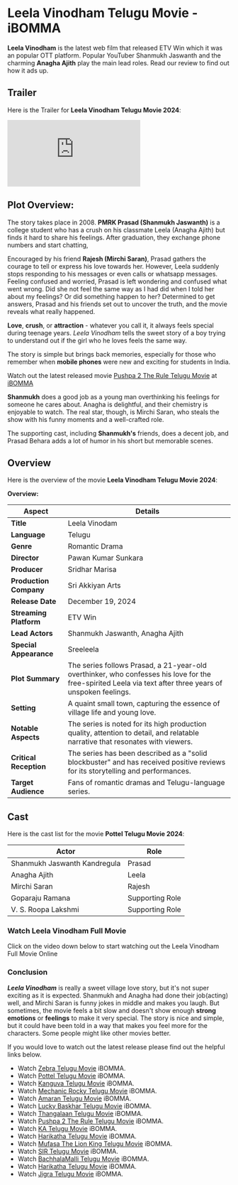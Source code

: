 


# Leela Vinodham Telugu Movie - iBOMMA

**Leela Vinodham** is the latest web film that released ETV Win which it was an popular OTT platform. Popular YouTuber Shanmukh Jaswanth and the charming **Anagha Ajith** play the main lead roles. Read our review to find out how it ads up.

<MDXImage
  src={SEO_OBJ.LEELA_VINODHAM.featuredImage}
  alt={SEO_OBJ.LEELA_VINODHAM.featuredImageAltText}
  title={SEO_OBJ.LEELA_VINODHAM.featuredImageAltText}
  extraStyling=" !h-96 max-w-[380px] lg:min-h-[400px] lg:h-auto lg:w-2/5 m-auto"
/>

## Trailer

Here is the Trailer for **Leela Vinodham Telugu Movie 2024**:

<iframe
  src="https://www.youtube.com/embed/Q_ko1aKoCxM?si=hLlGhxmJC1vws7gJ"
  title="Leela Vinodham Telugu Trailer"
  frameborder="0"
  allow="accelerometer; autoplay; clipboard-write; encrypted-media; gyroscope; picture-in-picture; web-share"
  referrerpolicy="strict-origin-when-cross-origin"
  allowfullscreen
  className="w-full h-[300px] lg:min-h-[500px]"
></iframe>

## Plot Overview:

The story takes place in 2008. **PMRK Prasad (Shanmukh Jaswanth)** is a college student who has a crush on his classmate Leela (Anagha Ajith) but finds it hard to share his feelings. After graduation, they exchange phone numbers and start chatting,

Encouraged by his friend **Rajesh (Mirchi Saran)**, Prasad gathers the courage to tell or express his love towards her. However, Leela suddenly stops responding to his messages or even calls or whatsapp messages. Feeling confused and worried, Prasad is left wondering and confused what went wrong. Did she not feel the same way as I had did when I told her about my feelings? Or did something happen to her? Determined to get answers, Prasad and his friends set out to uncover the truth, and the movie reveals what really happened.

**Love**, **crush**, or **attraction** - whatever you call it, it always feels special during teenage years. _Leela Vinodham_ tells the sweet story of a boy trying to understand out if the girl who he loves feels the same way.

The story is simple but brings back memories, especially for those who remember when **mobile phones** were new and exciting for students in India.

Watch out the latest released movie [Pushpa 2 The Rule Telugu Movie](https://www.abomma.com/pushpa-2-the-rule "Pushpa 2 The Rule telugu movie") at [iBOMMA](https://www.abomma.com/)

**Shanmukh** does a good job as a young man overthinking his feelings for someone he cares about. Anagha is delightful, and their chemistry is enjoyable to watch. The real star, though, is Mirchi Saran, who steals the show with his funny moments and a well-crafted role.

The supporting cast, including **Shanmukh's** friends, does a decent job, and Prasad Behara adds a lot of humor in his short but memorable scenes.

## Overview

Here is the overview of the movie **Leela Vinodham Telugu Movie 2024**:

**Overview:**

| **Aspect**             | **Details**                                                                                                                                               |
| ---------------------- | --------------------------------------------------------------------------------------------------------------------------------------------------------- |
| **Title**              | Leela Vinodam                                                                                                                                             |
| **Language**           | Telugu                                                                                                                                                    |
| **Genre**              | Romantic Drama                                                                                                                                            |
| **Director**           | Pawan Kumar Sunkara                                                                                                                                       |
| **Producer**           | Sridhar Marisa                                                                                                                                            |
| **Production Company** | Sri Akkiyan Arts                                                                                                                                          |
| **Release Date**       | December 19, 2024                                                                                                                                         |
| **Streaming Platform** | ETV Win                                                                                                                                                   |
| **Lead Actors**        | Shanmukh Jaswanth, Anagha Ajith                                                                                                                           |
| **Special Appearance** | Sreeleela                                                                                                                                                 |
| **Plot Summary**       | The series follows Prasad, a 21-year-old overthinker, who confesses his love for the free-spirited Leela via text after three years of unspoken feelings. |
| **Setting**            | A quaint small town, capturing the essence of village life and young love.                                                                                |
| **Notable Aspects**    | The series is noted for its high production quality, attention to detail, and relatable narrative that resonates with viewers.                            |
| **Critical Reception** | The series has been described as a "solid blockbuster" and has received positive reviews for its storytelling and performances.                           |
| **Target Audience**    | Fans of romantic dramas and Telugu-language series.                                                                                                       |

## Cast

Here is the cast list for the movie **Pottel Telugu Movie 2024**:

| **Actor**                    | **Role**        |
| ---------------------------- | --------------- |
| Shanmukh Jaswanth Kandregula | Prasad          |
| Anagha Ajith                 | Leela           |
| Mirchi Saran                 | Rajesh          |
| Goparaju Ramana              | Supporting Role |
| V. S. Roopa Lakshmi          | Supporting Role |

### Watch Leela Vinodham Full Movie

Click on the video down below to start watching out the Leela Vinodham Full Movie Online

<VideoFrame url={SEO_OBJ.LEELA_VINODHAM.relativeURL} />

### Conclusion

_**Leela Vinodham**_ is really a sweet village love story, but it's not super exciting as it is expected. Shanmukh and Anagha had done their job(acting) well, and Mirchi Saran is funny jokes in middle and makes you laugh. But sometimes, the movie feels a bit slow and doesn't show enough **strong emotions** or **feelings** to make it very special. The story is nice and simple, but it could have been told in a way that makes you feel more for the characters. Some people might like other movies better.

If you would love to watch out the latest release please find out the helpful links below.

- Watch [Zebra Telugu Movie](https://www.abomma.com/zebra-telugu-movie "zebra telugu movie") iBOMMA.
- Watch [Pottel Telugu Movie](https://www.abomma.com/pottel "Pottel telugu movie") iBOMMA.
- Watch [Kanguva Telugu Movie](https://www.abomma.com/Kanguva "Kanguva telugu movie") iBOMMA.
- Watch [Mechanic Rocky Telugu Movie](https://www.abomma.com/Mechanic-Rocky "Mechanic Rocky telugu movie") iBOMMA.
- Watch [Amaran Telugu Movie](https://www.abomma.com/Amaran "Amaran telugu movie") iBOMMA.
- Watch [Lucky Baskhar Telugu Movie](https://www.abomma.com/Lucky-Baskhar "Lucky Baskhar telugu movie") iBOMMA.
- Watch [Thangalaan Telugu Movie](https://www.abomma.com/Thangalaan "Thangalaan telugu movie") iBOMMA.
- Watch [Pushpa 2 The Rule Telugu Movie](https://www.abomma.com/pushpa-2-the-rule "Pushpa 2 The Rule telugu movie") iBOMMA.
- Watch [KA Telugu Movie](https://www.abomma.com/KA "KA telugu movie") iBOMMA.
- Watch [Harikatha Telugu Movie](https://www.abomma.com/Harikatha "Harikatha telugu movie") iBOMMA.
- Watch [Mufasa The Lion King Telugu Movie](https://www.abomma.com/Mufasa-The-Lion-King "Mufasa The Lion King telugu movie") iBOMMA.
- Watch [SIR Telugu Movie](https://www.abomma.com/sir-telugu-movie "Sir telugu movie") iBOMMA.
- Watch [BachhalaMalli Telugu Movie](https://www.abomma.com/bachhala-malli "BachhalaMalli telugu movie") iBOMMA.
- Watch [Harikatha Telugu Movie](https://www.abomma.com/Harikatha "Harikatha telugu movie") iBOMMA.
- Watch [Jigra Telugu Movie](https://www.abomma.com/Jigra "Jigra telugu movie") iBOMMA.
